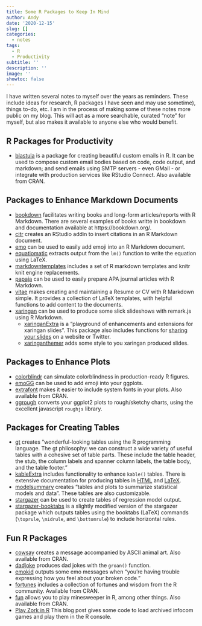```yaml
---
title: Some R Packages to Keep In Mind
author: Andy
date: '2020-12-15'
slug: []
categories:
  - notes
tags:
  - R
  - Productivity
subtitle: ''
description: ''
image: ''
showtoc: false
---
```


I have written several notes to myself over the years as reminders. These include ideas for research, R packages I have seen and may use sometime), things to-do, etc.  I am in the process of making some of these notes more public on my blog. This will act as a more searchable, curated "note" for myself, but also makes it available to anyone else who would benefit.

## R Packages for Productivity

- [blastula](https://github.com/rstudio/blastula) is a package for creating beautiful custom emails in R. It can be used to compose custom email bodies based on code, code output, and markdown; and send emails using SMTP servers - even GMail - or integrate with production services like RStudio Connect. Also available from CRAN.


## Packages to Enhance Markdown Documents

- [bookdown](https://github.com/rstudio/bookdown) facilitates writing books and long-form articles/reports with R Markdown. There are several examples of books writte in bookdown and documentation available at https://bookdown.org/.
- [citr](https://github.com/crsh/citr) creates an RStudio addin to insert citations in an R Markdown document. 
- [emo](https://github.com/hadley/emo) can be used to easily add emoji into an R Markdown document.
- [equatiomatic](https://github.com/datalorax/equatiomatic) extracts output from the `lm()` function to write the equation using LaTeX.
- [markdowntemplates](https://github.com/hrbrmstr/markdowntemplates) includes a set of R markdown templates and knitr knit engine replacements.
- [papaja](https://github.com/crsh/papaja) can be used to easily prepare APA journal articles with R Markdown.
- [vitae](https://github.com/mitchelloharawild/vitae) makes creating and maintaining a Resume or CV with R Markdown simple. It provides a collection of LaTeX templates, with helpful functions to add content to the documents.
- [xaringan](https://github.com/yihui/xaringan) can be used to produce some slick slideshows with remark.js using R Markdown.
  + [xaringanExtra](https://github.com/gadenbuie/xaringanExtra) is a "playground of enhancements and extensions for xaringan slides". This package also includes functions for [sharing your slides](https://www.garrickadenbuie.com/blog/sharing-xaringan-slides/) on a website or Twitter.
  + [xaringanthemer](https://github.com/gadenbuie/xaringanthemer) adds some style to you xaringan produced slides.


## Packages to Enhance Plots

- [colorblindr](https://github.com/clauswilke/colorblindr) can simulate colorblindness in production-ready R figures.
- [emoGG](https://github.com/dill/emoGG) can be used to add emoji into your ggplots.
- [extrafont](https://github.com/wch/extrafont) makes it easier to include system fonts in your plots. Also available from CRAN.
- [ggrough](https://xvrdm.github.io/ggrough/index.html) converts your ggplot2 plots to rough/sketchy charts, using the excellent javascript `roughjs` library.


## Packages for Creating Tables

- [gt](https://gt.rstudio.com/) creates "wonderful-looking tables using the R programming language. The gt philosophy: we can construct a wide variety of useful tables with a cohesive set of table parts. These include the table header, the stub, the column labels and spanner column labels, the table body, and the table footer."
- [kableExtra](https://haozhu233.github.io/kableExtra/) includes functionality to enhance `kable()` tables. There is extensive documentation for producing tables in [HTML](https://cran.r-project.org/web/packages/kableExtra/vignettes/awesome_table_in_html.html) and [LaTeX](https://haozhu233.github.io/kableExtra/awesome_table_in_pdf.pdf).
- [modelsummary](https://github.com/vincentarelbundock/modelsummary) creates "tables and plots to summarize statistical models and data". These tables are also customizable.
- [stargazer](https://www.jakeruss.com/cheatsheets/stargazer/) can be used to create tables of regression model output.
- [stargazer-booktabs](https://github.com/markwestcott34/stargazer-booktabs) is a slightly modified version of the stargazer package which outputs tables using the booktabs (LaTeX) commands (`\toprule`, `\midrule`, and `\bottomrule`) to include horizontal rules.

## Fun R Packages

- [cowsay](https://github.com/sckott/cowsay) creates a message accompanied by ASCII animal art. Also available from CRAN.
- [dadjoke](https://github.com/jhollist/dadjoke/) produces dad jokes with the `groan()` function.
- [emokid](https://github.com/itsrainingdata/emokid) outputs some emo messages when "you're having trouble expressing how you feel about your broken code."
- [fortunes](https://cran.r-project.org/web/packages/fortunes/index.html) includes a collection of fortunes and wisdom from the R community. Available from CRAN.
- [fun](https://yihui.org/en/2011/08/the-fun-package-use-r-for-fun/) allows you to play minesweeper in R, among other things. Also available from CRAN.
- [Play Zork in R](https://coolbutuseless.github.io/2020/11/15/play-zork-in-rstats/) This blog post gives some code to load archived infocom games and play them in the R console.



